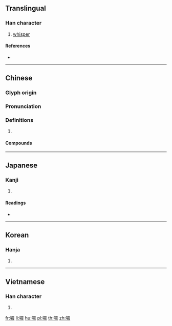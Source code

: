 {{character info/new}}
{{also|哝}}
==Translingual==

===Han character===
{{Han char|rn=30|rad=口|as=13|sn=16|four=65032|canj=RTWV|ids=⿰口農}}

# [[whisper]]

====References====
* {{Han ref|kx=0209.340|dkj=04368|dj=0432.180|hdz=10691.070|uh=5665|ud=22117|bh=BEBA|bd=48826}}

----

==Chinese==
{{zh-forms|s=哝}}

===Glyph origin===
{{Han etym}}

===Pronunciation===
{{zh-pron
|m=nóng
|c=nung4
|mc=y
|oc=y
|cat=
}}

===Definitions===
{{zh-hanzi}}

# {{rfdef|zh}}

====Compounds====
{{zh-der|咕噥|唧唧噥噥|唧噥|喁喁噥噥|嘓嘓噥噥|嘓噥|嘟嘟噥噥|嘟噥|噥噥|噥噥喃喃|突突噥噥}}

----

==Japanese==

===Kanji===
{{ja-kanji|grade=|rs=口13}}

# {{defn|lang=ja|sort=口13}}

====Readings====
* {{ja-readings|on=[[どう]] (dō), [[ぬ]] (nu), [[だう]] (dau), [[にょう]] (nyō)|kun=[[ささやく]] (sasayaku)}}

----

==Korean==

===Hanja===
{{ko-hanja|hangeul=농|rv=nong|mr=nong}}

# {{defn|lang=ko|sort=口13}}

----

==Vietnamese==

===Han character===
{{vi-hantu|[[nũng]]|rs=口13}}

# {{defn|lang=vi|sort=口13}}

[[fr:噥]]
[[li:噥]]
[[hu:噥]]
[[pl:噥]]
[[th:噥]]
[[zh:噥]]